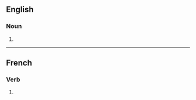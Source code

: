{{also|proteges|protegés|protèges|Protegés}}

==English==

===Noun===
{{head|en|noun plural form}}

# {{plural of|protégé|lang=en}}

----

==French==

===Verb===
{{head|fr|past participle form}}

# {{masculine plural past participle of|protéger|lang=fr|nocat=1}}